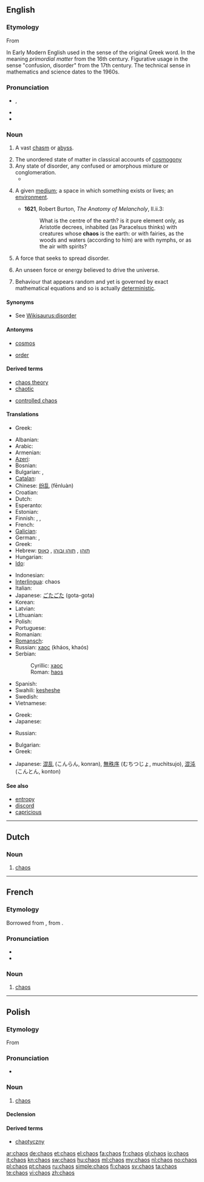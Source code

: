 {{slim-wikipedia|Chaos (disambiguation)}}
{{also|Chaos}}
==English==

===Etymology===
From {{etyl|grc|en}} {{term|χάος||vast chasm, void|tr=khaos|lang=grc|sc=polytonic}}

In Early Modern English used in the sense of the original Greek word. In the meaning ''primordial matter'' from the 16th century. Figurative usage in the sense "confusion, disorder" from the 17th century. The technical sense in mathematics and science dates to the 1960s.

===Pronunciation===
* {{IPA|/ˈkeɪ.ɒs/}}, {{SAMPA|/keIQs/}}
* {{audio|en-us-chaos.ogg|Audio (US)}}
* {{rhymes|eɪɒs}}

===Noun===
{{en-noun|-|es}}

# {{obsolete}} A vast [[chasm]] or [[abyss]].
# The unordered state of matter in classical accounts of [[cosmogony]]
# Any state of disorder, any confused or amorphous mixture or conglomeration.
#* {{quote-book|title=Adam, the Baby, and the Man from Mars‎|page=54|author=Irwin Edman|year=1977|passage=or out of these chaoses order may be made, out of this ferment a clear wine of life. There are '''chaoses''' that have gone too far for retrieval}}
# {{obsolete|rare}} A given [[medium]]; a space in which something exists or lives; an [[environment]].
#* '''1621''', Robert Burton, ''The Anatomy of Melancholy'', II.ii.3:
#*: What is the centre of the earth? is it pure element only, as Aristotle decrees, inhabited (as Paracelsus thinks) with creatures whose '''chaos''' is the earth: or with fairies, as the woods and waters (according to him) are with nymphs, or as the air with spirits?
# {{rfv-sense}} A force that seeks to spread disorder.
# {{rfv-sense}} An unseen force  or energy believed to drive the universe.
# {{mathematics}} Behaviour that appears random and yet is governed by exact mathematical equations and so is actually [[deterministic]].

====Synonyms====
* See [[Wikisaurus:disorder]]

====Antonyms====
* {{sense|classical cosmogony}} [[cosmos]]
* {{sense|state of disorder}} [[order]]

====Derived terms====
{{rel-top|terms derived from chaos}}
* [[chaos theory]]
* [[chaotic]]
{{rel-mid}}
* [[controlled chaos]]
{{rel-bottom}}

====Translations====
{{trans-top|in classical cosmogony}}
* Greek: {{t+|el|χάος|n|tr=cháos}}
{{trans-mid}}
{{trans-bottom}}

{{trans-top|state of disorder}}
* Albanian: {{t-|sq|kaos|m|xs=Albanian}}
* Arabic: {{t|ar|فوضى|tr=fudjh}}
* Armenian: {{t-|hy|քաոս|tr=k'aos}}
* [[Azeri]]: {{t|az|hərc-mərclik|xs=Azeri}}
* Bosnian: {{t-|bs|haos|m}}
* Bulgarian: {{t+|bg|хаос|m}},  {{t|bg|безредие|n}}
* [[Catalan]]: {{t-|ca|caos|m}}
* Chinese: [[纷乱]] (fēnluàn)
* Croatian: {{t-|hr|haos|m}}
* Dutch: {{t+|nl|chaos|m}}
* Esperanto: {{t-|eo|ĥaoso|xs=Esperanto}}
* Estonian: {{t-|et|kaos}}
* Finnish: {{t-|fi|kaaos}}, {{t-|fi|epäjärjestys}}, {{t-|fi|sekasorto}}
* French: {{t+|fr|chaos|m}}
* [[Galician]]: {{t+|gl|caos|m|xs=Galician}}
* German: {{t+|de|Unordnung|f}}, {{t+|de|Chaos|n}}
* Greek: {{t+|el|χάος|n|tr=cháos}}
* Hebrew: [[תוהו]] {{romanization of Hebrew|tóhu}}, [[תוהו ובוהו]] {{romanization of Hebrew|tóhu vavóhu}}, [[כאוס]] {{romanization of Hebrew|kéos}}
* Hungarian: {{t+|hu|káosz}}
* [[Ido]]: {{t+|io|kaoso|xs=Ido}}
{{trans-mid}}
* Indonesian: {{t+|id|kekacauan|xs=Indonesian}}
* [[Interlingua]]: chaos
* Italian: {{t-|it|caos|m}}
* Japanese: [[ごたごた]] (gota-gota)
* Korean: {{t+|ko|혼돈|tr=chondon}}
* Latvian: {{t|lv|haoss|m|xs=Latvian}}
* Lithuanian: {{t|lt|chaosas|m|xs=Lithuanian}}
* Polish: {{t+|pl|chaos|m}}
* Portuguese: {{t+|pt|caos|m}}
* Romanian: {{t-|ro|haos|n}}
* [[Romansch]]: {{t-|rm|caos|m|xs=Romansch}}
* Russian: [[хаос]] (kháos, khaós) {{m}}
* Serbian:
*: Cyrillic: [[хаос#Serbian|хаос]] {{m}}
*: Roman: [[haos#Serbian|haos]] {{m}}
* Spanish: {{t+|es|caos}}
* Swahili: [[kesheshe]]
* Swedish: {{t+|sv|kaos|n}}
* Vietnamese: {{t|vi|hỗn loạn|xs=Vietnamese}}
{{trans-bottom}}

{{trans-top|force that seeks to spread disorder}}
* Greek: {{t+|el|χάος|n|tr=cháos}}
* Japanese: {{t-|ja|カオス|tr=kaosu}}
{{trans-mid}}
* Russian: {{t+|ru|хаос|m|tr=kháos}}
{{trans-bottom}}

{{trans-top|mathematics}}
* Bulgarian: {{t+|bg|хаос|m}}
* Greek: {{t+|el|χάος|n|tr=chàos}}
{{trans-mid}}
* Japanese: [[混乱]] (こんらん, konran), [[無秩序]] (むちつじょ, muchitsujo), [[混沌]] (こんとん, konton)
{{trans-bottom}}

====See also====
* [[entropy]]
* [[discord]]
* [[capricious]]

----

==Dutch==

===Noun===
{{nl-noun|g=m|-|-}}

# [[#English|chaos]]

----

==French==

===Etymology===
Borrowed from {{etyl|la|fr}} {{term|chaos|lang=la}}, from {{etyl|grc|fr}} {{term|χάος|lang=grc}}.

===Pronunciation===
* {{IPA|/kao/|lang=fr}}
* {{audio|Fr-chaos.ogg|Audio}}

===Noun===
{{fr-noun-unc|m}}

# [[#English|chaos]]

----

==Polish==

===Etymology===
From {{etyl|grc|pl}} {{term|χάος||vast chasm, void|tr=khaos|lang=grc|sc=polytonic}}

===Pronunciation===
* {{IPA|/ˈxaɔs̪/|lang=pl}}

===Noun===
{{infl|pl|noun|g=m}}

# [[#English|chaos]]

====Declension====
{{pl-decl-noun-sing
|chaos
|chaosu
|chaosowi
|chaos
|chaosem
|chaosie
|chaosie
}}

====Derived terms====
* [[chaotyczny]]

[[ar:chaos]]
[[de:chaos]]
[[et:chaos]]
[[el:chaos]]
[[fa:chaos]]
[[fr:chaos]]
[[gl:chaos]]
[[io:chaos]]
[[it:chaos]]
[[kn:chaos]]
[[sw:chaos]]
[[hu:chaos]]
[[ml:chaos]]
[[my:chaos]]
[[nl:chaos]]
[[no:chaos]]
[[pl:chaos]]
[[pt:chaos]]
[[ru:chaos]]
[[simple:chaos]]
[[fi:chaos]]
[[sv:chaos]]
[[ta:chaos]]
[[te:chaos]]
[[vi:chaos]]
[[zh:chaos]]
